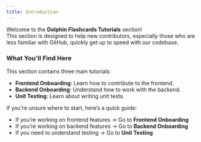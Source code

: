```yaml
---
title: Introduction  
---
```


Welcome to the **Dolphin Flashcards Tutorials** section!  
This section is designed to help new contributors, especially those who are less familiar with GitHub, quickly get up to speed with our codebase.  

### What You'll Find Here  

This section contains three main tutorials:  

- **Frontend Onboarding**: Learn how to contribute to the frontend.  
- **Backend Onboarding**: Understand how to work with the backend.  
- **Unit Testing**: Learn about writing unit tests.  

If you're unsure where to start, here’s a quick guide:  

- If you’re working on frontend features → Go to **Frontend Onboarding**  
- If you’re working on backend features → Go to **Backend Onboarding**  
- If you need to understand testing → Go to **Unit Testing**  
